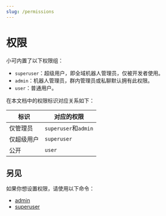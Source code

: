 ```yaml
---
slug: /permissions
---
```


# 权限

小可内置了以下权限组：

-   `superuser`：超级用户，即全域机器人管理员，仅被开发者使用。
-   `admin`：机器人管理员，群内管理员或私聊默认拥有此权限。
-   `user`：普通用户。

在本文档中的权限标识对应关系如下：

| 标识       | 对应的权限                |
| -------- | -------------------- |
| 仅管理员     | `superuser`和`admin`  |
| 仅超级用户    | `superuser`          |
| 公开       | `user`               |

## 另见

如果你想设置权限，请使用以下命令：

-   [admin](admin)
-   [superuser](superuser)
